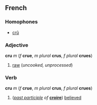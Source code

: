 ==French==
===Homophones===
*[[crû]]

===Adjective===
'''cru''' ''m'' (''f'' '''crue''', ''m plural'' '''crus''', ''f plural'' '''crues''')

#[[raw]] (''uncooked, unprocessed'')

===Verb===
'''cru''' ''m'' (''f'' '''crue''', ''m plural'' '''crus''', ''f plural'' '''crues''')

#(''[[past participle]] of'' '''[[croire]]''') [[believe]]d